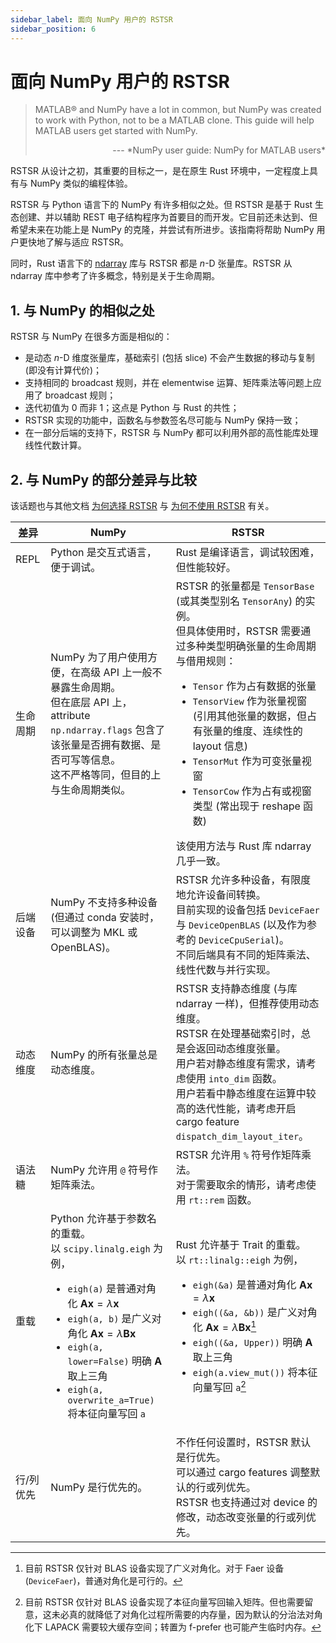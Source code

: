 ```yaml
---
sidebar_label: 面向 NumPy 用户的 RSTSR
sidebar_position: 6
---
```


# 面向 NumPy 用户的 RSTSR


<DocCardList />

> MATLAB® and NumPy have a lot in common, but NumPy was created to work with Python, not to be a MATLAB clone. This guide will help MATLAB users get started with NumPy.
> <p align="right"> --- *NumPy user guide: NumPy for MATLAB users* </p>

RSTSR 从设计之初，其重要的目标之一，是在原生 Rust 环境中，一定程度上具有与 NumPy 类似的编程体验。

RSTSR 与 Python 语言下的 NumPy 有许多相似之处。但 RSTSR 是基于 Rust 生态创建、并以辅助 REST 电子结构程序为首要目的而开发。它目前还未达到、但希望未来在功能上是 NumPy 的克隆，并尝试有所进步。该指南将帮助 NumPy 用户更快地了解与适应 RSTSR。

同时，Rust 语言下的 [ndarray](https://github.com/rust-ndarray/ndarray/) 库与 RSTSR 都是 $n$-D 张量库。RSTSR 从 ndarray 库中参考了许多概念，特别是关于生命周期。

## 1. 与 NumPy 的相似之处

RSTSR 与 NumPy 在很多方面是相似的：
- 是动态 $n$-D 维度张量库，基础索引 (包括 slice) 不会产生数据的移动与复制 (即没有计算代价)；
- 支持相同的 broadcast 规则，并在 elementwise 运算、矩阵乘法等问题上应用了 broadcast 规则；
- 迭代初值为 0 而非 1；这点是 Python 与 Rust 的共性；
- RSTSR 实现的功能中，函数名与参数签名尽可能与 NumPy 保持一致；
- 在一部分后端的支持下，RSTSR 与 NumPy 都可以利用外部的高性能库处理线性代数计算。

## 2. 与 NumPy 的部分差异与比较

该话题也与其他文档 [为何选择 RSTSR](./why-rstsr) 与 [为何不使用 RSTSR](./warning) 有关。

| 差异 | NumPy | RSTSR |
|--|--|--|
| REPL | Python 是交互式语言，便于调试。 | Rust 是编译语言，调试较困难，但性能较好。 |
| 生命周期 | NumPy 为了用户使用方便，在高级 API 上一般不暴露生命周期。<br/>但在底层 API 上，attribute `np.ndarray.flags` 包含了该张量是否拥有数据、是否可写等信息。<br/>这不严格等同，但目的上与生命周期类似。 | RSTSR 的张量都是 `TensorBase` (或其类型别名 `TensorAny`) 的实例。<br/>但具体使用时，RSTSR 需要通过多种类型明确张量的生命周期与借用规则：<ul><li>`Tensor` 作为占有数据的张量</li><li>`TensorView` 作为张量视窗 (引用其他张量的数据，但占有张量的维度、连续性的 layout 信息)</li><li>`TensorMut` 作为可变张量视窗</li><li>`TensorCow` 作为占有或视窗类型 (常出现于 reshape 函数)</li></ul>该使用方法与 Rust 库 ndarray 几乎一致。 |
| 后端设备 | NumPy 不支持多种设备 (但通过 conda 安装时，可以调整为 MKL 或 OpenBLAS)。 | RSTSR 允许多种设备，有限度地允许设备间转换。<br/>目前实现的设备包括 `DeviceFaer` 与 `DeviceOpenBLAS` (以及作为参考的 `DeviceCpuSerial`)。<br/>不同后端具有不同的矩阵乘法、线性代数与并行实现。 |
| 动态维度 | NumPy 的所有张量总是动态维度。 | RSTSR 支持静态维度 (与库 ndarray 一样)，但推荐使用动态维度。<br/>RSTSR 在处理基础索引时，总是会返回动态维度张量。<br/>用户若对静态维度有需求，请考虑使用 `into_dim` 函数。<br/>用户若看中静态维度在运算中较高的迭代性能，请考虑开启 cargo feature `dispatch_dim_layout_iter`。 |
| 语法糖 | NumPy 允许用 `@` 符号作矩阵乘法。 | RSTSR 允许用 `%` 符号作矩阵乘法。<br/>对于需要取余的情形，请考虑使用 `rt::rem` 函数。 |
| 重载 | Python 允许基于参数名的重载。<br/>以 `scipy.linalg.eigh` 为例，<ul><li>`eigh(a)` 是普通对角化 $\mathbf{A} \bm{x} = \lambda \bm{x}$</li><li>`eigh(a, b)` 是广义对角化 $\mathbf{A} \bm{x} = \lambda \mathbf{B} \bm{x}$</li><li>`eigh(a, lower=False)` 明确 $\mathbf{A}$ 取上三角</li><li>`eigh(a, overwrite_a=True)` 将本征向量写回 `a`</li></ul> | Rust 允许基于 Trait 的重载。<br/>以 `rt::linalg::eigh` 为例，<ul><li>`eigh(&a)` 是普通对角化 $\mathbf{A} \bm{x} = \lambda \bm{x}$</li><li>`eigh((&a, &b))` 是广义对角化 $\mathbf{A} \bm{x} = \lambda \mathbf{B} \bm{x}$[^1]</li><li>`eigh((&a, Upper))` 明确 $\mathbf{A}$ 取上三角</li><li>`eigh(a.view_mut())` 将本征向量写回 `a`[^2]</li></ul> |
| 行/列优先 | NumPy 是行优先的。 | 不作任何设置时，RSTSR 默认是行优先。<br/>可以通过 cargo features 调整默认的行或列优先。<br/>RSTSR 也支持通过对 device 的修改，动态改变张量的行或列优先。 |

[^1]: 目前 RSTSR 仅针对 BLAS 设备实现了广义对角化。对于 Faer 设备 (`DeviceFaer`)，普通对角化是可行的。
[^2]: 目前 RSTSR 仅针对 BLAS 设备实现了本征向量写回输入矩阵。但也需要留意，这未必真的就降低了对角化过程所需要的内存量，因为默认的分治法对角化下 LAPACK 需要较大缓存空间；转置为 f-prefer 也可能产生临时内存。
